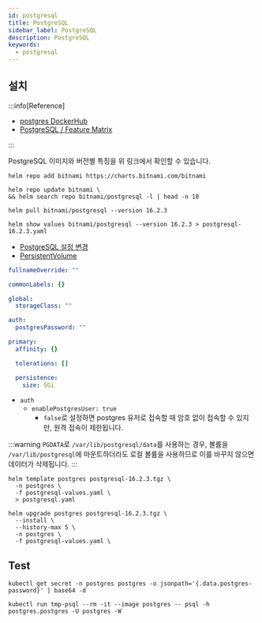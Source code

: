 ```yaml
---
id: postgresql
title: PostgreSQL
sidebar_label: PostgreSQL
description: PostgreSQL
keywords:
  - postgresql
---
```


## 설치

:::info[Reference]

- [postgres DockerHub](https://hub.docker.com/_/postgres)
- [PostgreSQL / Feature Matrix](https://www.postgresql.org/about/featurematrix/)

:::

PostgreSQL 이미지와 버전별 특징을 위 링크에서 확인할 수 있습니다.

```shell
helm repo add bitnami https://charts.bitnami.com/bitnami
```

```shell
helm repo update bitnami \
&& helm search repo bitnami/postgresql -l | head -n 10
```

```shell
helm pull bitnami/postgresql --version 16.2.3
```

```shell
helm show values bitnami/postgresql --version 16.2.3 > postgresql-16.2.3.yaml
```

- [PostgreSQL 설정 변경](/docs/lang/db/sql/postgresql/config)
- [PersistentVolume](/docs/mlops/kubernetes/storage/persistent-volume)

```yaml title="postgresql-values.yaml"
fullnameOverride: ""

commonLabels: {}

global:
  storageClass: ""

auth:
  postgresPassword: ""

primary:
  affinity: {}

  tolerations: []

  persistence:
    size: 5Gi
```

- `auth`
  - `enablePostgresUser: true`
    - `false`로 설정하면 postgres 유저로 접속할 때 암호 없이 접속할 수 있지만, 원격 접속이 제한됩니다.

:::warning
`PGDATA`로 `/var/lib/postgresql/data`를 사용하는 경우, 볼륨을 `/var/lib/postgresql`에 마운트하더라도 로컬 볼륨을 사용하므로 이를 바꾸지 않으면 데이터가 삭제됩니다.
:::

```shell
helm template postgres postgresql-16.2.3.tgz \
  -n postgres \
  -f postgresql-values.yaml \
  > postgresql.yaml
```

```shell
helm upgrade postgres postgresql-16.2.3.tgz \
  --install \
  --history-max 5 \
  -n postgres \
  -f postgresql-values.yaml \
```

## Test

```shell
kubectl get secret -n postgres postgres -o jsonpath='{.data.postgres-password}' | base64 -d
```

```shell
kubectl run tmp-psql --rm -it --image postgres -- psql -h postgres.postgres -U postgres -W
```

